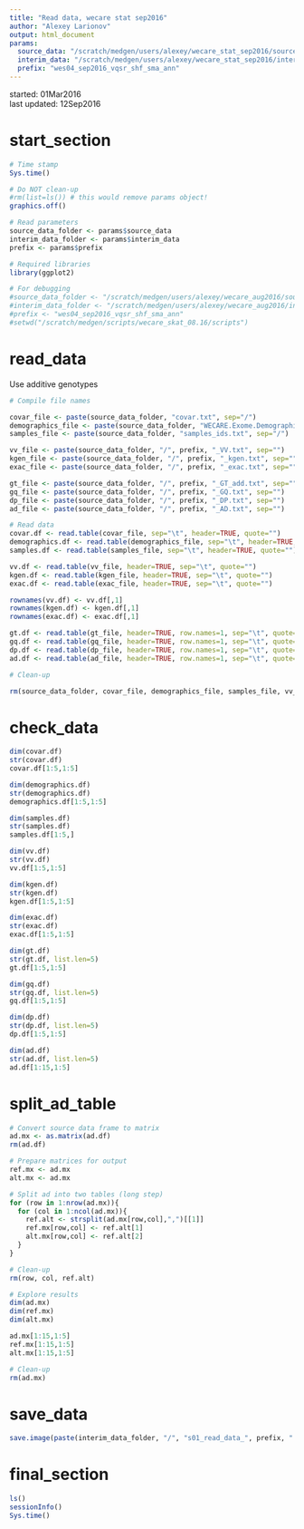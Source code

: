 ```yaml
---
title: "Read data, wecare stat sep2016"
author: "Alexey Larionov"
output: html_document
params:
  source_data: "/scratch/medgen/users/alexey/wecare_stat_sep2016/source_data"
  interim_data: "/scratch/medgen/users/alexey/wecare_stat_sep2016/interim_data"
  prefix: "wes04_sep2016_vqsr_shf_sma_ann"
---
```


started: 01Mar2016  
last updated: 12Sep2016

# start_section

```r

# Time stamp
Sys.time()

# Do NOT clean-up
#rm(list=ls()) # this would remove params object!
graphics.off()

# Read parameters
source_data_folder <- params$source_data
interim_data_folder <- params$interim_data
prefix <- params$prefix

# Required libraries
library(ggplot2)

# For debugging
#source_data_folder <- "/scratch/medgen/users/alexey/wecare_aug2016/source_data"
#interim_data_folder <- "/scratch/medgen/users/alexey/wecare_aug2016/interim_data"
#prefix <- "wes04_sep2016_vqsr_shf_sma_ann"
#setwd("/scratch/medgen/scripts/wecare_skat_08.16/scripts")

```

# read_data

Use additive genotypes

```r

# Compile file names

covar_file <- paste(source_data_folder, "covar.txt", sep="/")
demographics_file <- paste(source_data_folder, "WECARE.Exome.DemographicVariables.txt", sep="/")
samples_file <- paste(source_data_folder, "samples_ids.txt", sep="/")

vv_file <- paste(source_data_folder, "/", prefix, "_VV.txt", sep="")
kgen_file <- paste(source_data_folder, "/", prefix, "_kgen.txt", sep="")
exac_file <- paste(source_data_folder, "/", prefix, "_exac.txt", sep="")

gt_file <- paste(source_data_folder, "/", prefix, "_GT_add.txt", sep="")
gq_file <- paste(source_data_folder, "/", prefix, "_GQ.txt", sep="")
dp_file <- paste(source_data_folder, "/", prefix, "_DP.txt", sep="")
ad_file <- paste(source_data_folder, "/", prefix, "_AD.txt", sep="")

# Read data
covar.df <- read.table(covar_file, sep="\t", header=TRUE, quote="")
demographics.df <- read.table(demographics_file, sep="\t", header=TRUE, quote="")
samples.df <- read.table(samples_file, sep="\t", header=TRUE, quote="")

vv.df <- read.table(vv_file, header=TRUE, sep="\t", quote="")
kgen.df <- read.table(kgen_file, header=TRUE, sep="\t", quote="")
exac.df <- read.table(exac_file, header=TRUE, sep="\t", quote="")

rownames(vv.df) <- vv.df[,1]
rownames(kgen.df) <- kgen.df[,1]
rownames(exac.df) <- exac.df[,1]

gt.df <- read.table(gt_file, header=TRUE, row.names=1, sep="\t", quote="")
gq.df <- read.table(gq_file, header=TRUE, row.names=1, sep="\t", quote="")
dp.df <- read.table(dp_file, header=TRUE, row.names=1, sep="\t", quote="")
ad.df <- read.table(ad_file, header=TRUE, row.names=1, sep="\t", quote="")

# Clean-up

rm(source_data_folder, covar_file, demographics_file, samples_file, vv_file, gt_file, gq_file, dp_file, ad_file, kgen_file, exac_file)

```

# check_data

```r

dim(covar.df)
str(covar.df)
covar.df[1:5,1:5]

dim(demographics.df)
str(demographics.df)
demographics.df[1:5,1:5]

dim(samples.df)
str(samples.df)
samples.df[1:5,]

dim(vv.df)
str(vv.df)
vv.df[1:5,1:5]

dim(kgen.df)
str(kgen.df)
kgen.df[1:5,1:5]

dim(exac.df)
str(exac.df)
exac.df[1:5,1:5]

dim(gt.df)
str(gt.df, list.len=5)
gt.df[1:5,1:5]

dim(gq.df)
str(gq.df, list.len=5)
gq.df[1:5,1:5]

dim(dp.df)
str(dp.df, list.len=5)
dp.df[1:5,1:5]

dim(ad.df)
str(ad.df, list.len=5)
ad.df[1:15,1:5]

```

# split_ad_table

```r

# Convert source data frame to matrix
ad.mx <- as.matrix(ad.df)
rm(ad.df)

# Prepare matrices for output
ref.mx <- ad.mx
alt.mx <- ad.mx

# Split ad into two tables (long step)
for (row in 1:nrow(ad.mx)){
  for (col in 1:ncol(ad.mx)){
    ref.alt <- strsplit(ad.mx[row,col],",")[[1]]
    ref.mx[row,col] <- ref.alt[1]
    alt.mx[row,col] <- ref.alt[2]
  }
}

# Clean-up
rm(row, col, ref.alt)

# Explore results
dim(ad.mx)
dim(ref.mx)
dim(alt.mx)

ad.mx[1:15,1:5]
ref.mx[1:15,1:5]
alt.mx[1:15,1:5]

# Clean-up
rm(ad.mx)

```

# save_data

```r

save.image(paste(interim_data_folder, "/", "s01_read_data_", prefix, ".RData", sep=""))

```

# final_section

```r

ls()
sessionInfo()
Sys.time()

```
